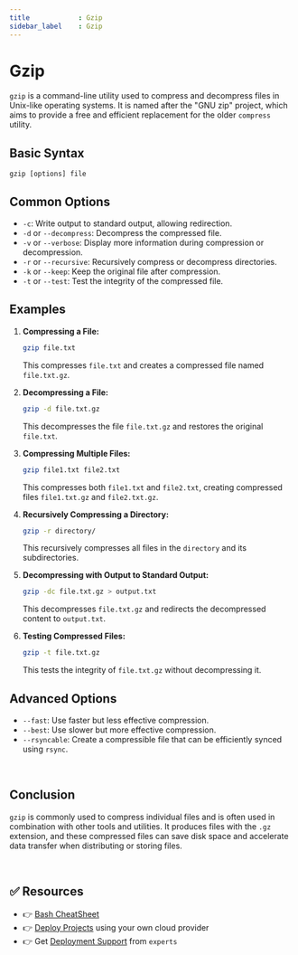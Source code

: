 ```yaml
---
title            : Gzip
sidebar_label    : Gzip
---
```


# Gzip

`gzip` is a command-line utility used to compress and decompress files in Unix-like operating systems. It is named after the "GNU zip" project, which aims to provide a free and efficient replacement for the older `compress` utility.

## **Basic Syntax**

```
gzip [options] file
```

## **Common Options**

- `-c`: Write output to standard output, allowing redirection.
- `-d` or `--decompress`: Decompress the compressed file.
- `-v` or `--verbose`: Display more information during compression or decompression.
- `-r` or `--recursive`: Recursively compress or decompress directories.
- `-k` or `--keep`: Keep the original file after compression.
- `-t` or `--test`: Test the integrity of the compressed file.

## **Examples**

1. **Compressing a File:**
   ```bash
   gzip file.txt
   ```
   This compresses `file.txt` and creates a compressed file named `file.txt.gz`.

2. **Decompressing a File:**
   ```bash
   gzip -d file.txt.gz
   ```
   This decompresses the file `file.txt.gz` and restores the original `file.txt`.

3. **Compressing Multiple Files:**
   ```bash
   gzip file1.txt file2.txt
   ```
   This compresses both `file1.txt` and `file2.txt`, creating compressed files `file1.txt.gz` and `file2.txt.gz`.

4. **Recursively Compressing a Directory:**
   ```bash
   gzip -r directory/
   ```
   This recursively compresses all files in the `directory` and its subdirectories.

5. **Decompressing with Output to Standard Output:**
   ```bash
   gzip -dc file.txt.gz > output.txt
   ```
   This decompresses `file.txt.gz` and redirects the decompressed content to `output.txt`.

6. **Testing Compressed Files:**
   ```bash
   gzip -t file.txt.gz
   ```
   This tests the integrity of `file.txt.gz` without decompressing it.

## **Advanced Options**

- `--fast`: Use faster but less effective compression.
- `--best`: Use slower but more effective compression.
- `--rsyncable`: Create a compressible file that can be efficiently synced using `rsync`.

<br />

## **Conclusion**

`gzip` is commonly used to compress individual files and is often used in combination with other tools and utilities. 
It produces files with the `.gz` extension, and these compressed files can save disk space and accelerate data transfer when distributing or storing files.

<br />

## ✅ Resources

- 👉 [Bash CheatSheet](https://devhints.io/bash)
- 👉 [Deploy Projects](https://deploypro.dev/) using your own cloud provider
- 👉 Get [Deployment Support](https://deploypro.dev/support/) from `experts` 
